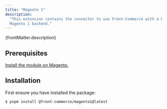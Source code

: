 ```yaml
---
title: "Magento 1"
description:
  "This extension contains the connector to use Front-Commerce with a headless
  Magento 1 backend."
---
```


<p>{frontMatter.description}</p>

## Prerequisites

[Install the module on Magento.](/docs/remixed/extensions/magento1/how-to/setup-magento-extension)

## Installation

First ensure you have installed the package:

```bash
$ pnpm install @front-commerce/magento1@latest
```

